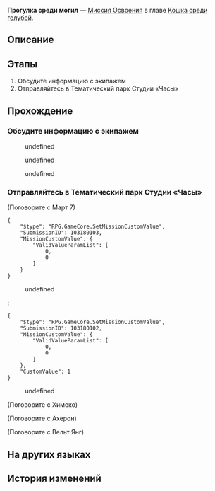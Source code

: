 {{Дополнить|Диалоги.}}
{{Миссия Инфобокс
|id              = 1031801
|Название        = 
|Изображение     = Миссия Освоения Прогулка среди могил.png
|Тип             = Миссия Освоения
|События         = 
|Глава           = Кошка среди голубей
|Условия         = Завершена [[Миссия Освоения]] ''[[Все эти истории печальные]]''
|Персонажи       = Ахерон; Вельт; Март 7; Первопроходец; Химеко
|СтартЛокация    = [[Пенакония]] — [[Золотой миг]]
|Локации         = Золотой миг
|Предыдущая      = Все эти истории печальные
|Следующая       = Большое ограбление поезда
|Награды         = Опыт Освоения*900; Звёздный нефрит*110; Путеводитель путешественника*16; Вдали от огня*1 { text = Вдали от огня }; Kakavasha (ProФайл Picture)*1 { text = Какавача }; "Citizen Hanunue"*1 { text = Citizen Hanunu }; Кредиты*200 000
}}
'''Прогулка среди могил''' — [[Миссия Освоения]] в главе [[Кошка среди голубей]].

==Описание==
{{Описание|Экипаж вновь воссоединился, а также заручился помощью Ахерон. Основываясь на информации из разных источников, все пришли к выводу, что Семья действительно скрывает некую важную правду. Авантюрин, который давно знал об этом, разработал сложный план и даже выбрал вас в качестве своего тайного агента. В конце концов вы выступили против Авантюрина, но попали в его ловушку:<br />Авантюрин подстроил собственную ужасную смерть, чтобы разрушить иллюзию безопасности, обеспечиваемую Семьёй. Вскрылось две правды: Семья намеренно скрывала опасности грёз, а Ахерон - эманатор Небытия.}}

==Этапы==
# Обсудите информацию с экипажем
# Отправляйтесь в Тематический парк Студии «Часы»

==Прохождение==
{{Дополнить}}


===Обсудите информацию с экипажем===
{{Описание миссии|локация=Золотой миг|Экипаж вновь вместе. На удивление, к вам присоединилась Галактический рейнджер Ахерон, с которой сняли все подозрения.<br />Основываясь на информации из разных источников, вы узнали, что Семья действительно скрывает некую важную правду. Авантюрин, кажется, тоже обо всём догадался и даже выбрал вас в качестве своего тайного агента.<br />Отдалённые звуки радио подтверждают ваши мысли. Ради правды, ради справедливости для умерших и ради будущего Пенаконии вы должны двигаться вперёд.}}
{{Диалог Начало}}
<!--Unknown TalkSentence: 103180101-->
<!--Unknown TalkSentence: 103180102-->
:{{Диалог|Стрелка}} undefined
:{{Диалог|Стрелка}} undefined
:{{Диалог|Стрелка}} undefined
:<!--Unknown TalkSentence: 103180106-->
<!--Unknown TalkSentence: 103180107-->
<!--Unknown TalkSentence: 103180108-->
<!--Unknown TalkSentence: 103180109-->
<!--Unknown TalkSentence: 103180110-->
<!--Unknown TalkSentence: 103180111-->
<!--Unknown TalkSentence: 103180112-->
<!--Unknown TalkSentence: 103180113-->
<!--Unknown TalkSentence: 103180114-->
<!--Unknown TalkSentence: 103180115-->
{{Диалог Конец}}

===Отправляйтесь в Тематический парк Студии «Часы»===
{{Диалог Начало}}

;(Поговорите с Март 7)
<pre>{
	"$type": "RPG.GameCore.SetMissionCustomValue",
	"SubmissionID": 103180103,
	"MissionCustomValue": {
		"ValidValueParamList": [
			0,
			0
		]
	}
}</pre>
<!--Unknown TalkSentence: 103180201-->
:{{Диалог|Стрелка}} undefined
:<pre>{
	"$type": "RPG.GameCore.SetMissionCustomValue",
	"SubmissionID": 103180102,
	"MissionCustomValue": {
		"ValidValueParamList": [
			0,
			0
		]
	},
	"CustomValue": 1
}</pre>
:{{Диалог|Выход}} undefined
<!--Unknown TalkSentence: 103180203-->

;(Поговорите с Химеко)
<!--Unknown TalkSentence: 103180123-->

;(Поговорите с Ахерон)
<!--Unknown TalkSentence: 103180109-->

;(Поговорите с Вельт Янг)
<!--Unknown TalkSentence: 103180133-->
{{Диалог Конец}}

==На других языках==
{{На других языках
|en   = A Walk Among the Tombstones
|zhs  = 行过死荫之地
|zht  = 行過死蔭之地
|ja   = 墓場を往く死の影
|ko   = 무덤으로 향하다
|es   = Un paseo por el reino de la muerte
|fr   = Promenade parmi les morts
|ru   = Прогулка среди могил
|th   = ฝ่าดินแดนแห่งความตาย
|vi   = Đi Qua Vùng Đất Chết
|de   = Grabspaziergang
|id   = Melintasi Tanah Kematian
|pt   = Um Passeio Entre as Lápides
}}

==История изменений==
{{История изменений|2.7}}
